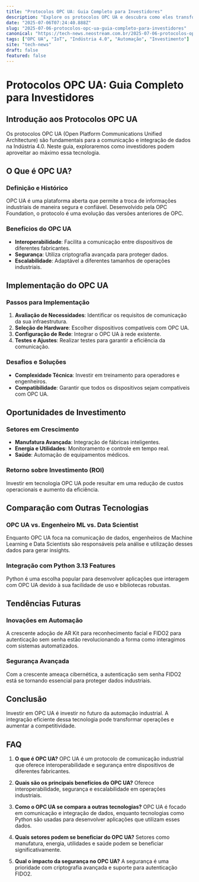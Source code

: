 ```yaml
---
title: "Protocolos OPC UA: Guia Completo para Investidores"
description: "Explore os protocolos OPC UA e descubra como eles transformam a comunicação industrial. Aprenda a implementar e investir nessa tecnologia de ponta."
date: "2025-07-06T07:24:40.888Z"
slug: "2025-07-06-protocolos-opc-ua-guia-completo-para-investidores"
canonical: "https://tech-news.neostream.com.br/2025-07-06-protocolos-opc-ua-guia-completo-para-investidores"
tags: ["OPC UA", "IoT", "Indústria 4.0", "Automação", "Investimento"]
site: "tech-news"
draft: false
featured: false
---
```


# Protocolos OPC UA: Guia Completo para Investidores

## Introdução aos Protocolos OPC UA

Os protocolos OPC UA (Open Platform Communications Unified Architecture) são fundamentais para a comunicação e integração de dados na Indústria 4.0. Neste guia, exploraremos como investidores podem aproveitar ao máximo essa tecnologia.

## O Que é OPC UA?

### Definição e Histórico
OPC UA é uma plataforma aberta que permite a troca de informações industriais de maneira segura e confiável. Desenvolvido pela OPC Foundation, o protocolo é uma evolução das versões anteriores de OPC.

### Benefícios do OPC UA
- **Interoperabilidade**: Facilita a comunicação entre dispositivos de diferentes fabricantes.
- **Segurança**: Utiliza criptografia avançada para proteger dados.
- **Escalabilidade**: Adaptável a diferentes tamanhos de operações industriais.

## Implementação do OPC UA

### Passos para Implementação
1. **Avaliação de Necessidades**: Identificar os requisitos de comunicação da sua infraestrutura.
2. **Seleção de Hardware**: Escolher dispositivos compatíveis com OPC UA.
3. **Configuração de Rede**: Integrar o OPC UA à rede existente.
4. **Testes e Ajustes**: Realizar testes para garantir a eficiência da comunicação.

### Desafios e Soluções
- **Complexidade Técnica**: Investir em treinamento para operadores e engenheiros.
- **Compatibilidade**: Garantir que todos os dispositivos sejam compatíveis com OPC UA.

## Oportunidades de Investimento

### Setores em Crescimento
- **Manufatura Avançada**: Integração de fábricas inteligentes.
- **Energia e Utilidades**: Monitoramento e controle em tempo real.
- **Saúde**: Automação de equipamentos médicos.

### Retorno sobre Investimento (ROI)
Investir em tecnologia OPC UA pode resultar em uma redução de custos operacionais e aumento da eficiência.

## Comparação com Outras Tecnologias

### OPC UA vs. Engenheiro ML vs. Data Scientist
Enquanto OPC UA foca na comunicação de dados, engenheiros de Machine Learning e Data Scientists são responsáveis pela análise e utilização desses dados para gerar insights.

### Integração com Python 3.13 Features
Python é uma escolha popular para desenvolver aplicações que interagem com OPC UA devido à sua facilidade de uso e bibliotecas robustas.

## Tendências Futuras

### Inovações em Automação
A crescente adoção de AR Kit para reconhecimento facial e FIDO2 para autenticação sem senha estão revolucionando a forma como interagimos com sistemas automatizados.

### Segurança Avançada
Com a crescente ameaça cibernética, a autenticação sem senha FIDO2 está se tornando essencial para proteger dados industriais.

## Conclusão
Investir em OPC UA é investir no futuro da automação industrial. A integração eficiente dessa tecnologia pode transformar operações e aumentar a competitividade.

## FAQ

1. **O que é OPC UA?**
   OPC UA é um protocolo de comunicação industrial que oferece interoperabilidade e segurança entre dispositivos de diferentes fabricantes.

2. **Quais são os principais benefícios do OPC UA?**
   Oferece interoperabilidade, segurança e escalabilidade em operações industriais.

3. **Como o OPC UA se compara a outras tecnologias?**
   OPC UA é focado em comunicação e integração de dados, enquanto tecnologias como Python são usadas para desenvolver aplicações que utilizam esses dados.

4. **Quais setores podem se beneficiar do OPC UA?**
   Setores como manufatura, energia, utilidades e saúde podem se beneficiar significativamente.

5. **Qual o impacto da segurança no OPC UA?**
   A segurança é uma prioridade com criptografia avançada e suporte para autenticação FIDO2.